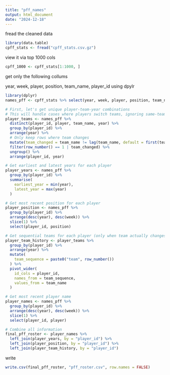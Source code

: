 ```yaml
---
title: "pff_names"
output: html_document
date: "2024-12-18"
---
```


fread the cleaned data
```r
library(data.table)
cpff_stats <- fread("cpff_stats.csv.gz")
```

view it via top 1000 cols

```r
cpff_1000 <- cpff_stats[1:1000, ]
```

get only the following collums 

year, week, player, position, team_name, player_id using dpylr

```r
library(dplyr)
names_pff <- cpff_stats %>% select(year, week, player, position, team_name, player_id)
```


```r
# First, let's get unique player-team-year combinations
# This will handle cases where players switch teams, ignoring same-team repeats
player_teams <- names_pff %>%
  distinct(player_id, player, team_name, year) %>%
  group_by(player_id) %>%
  arrange(year) %>%
  # Only keep rows where team changes
  mutate(team_changed = team_name != lag(team_name, default = first(team_name))) %>%
  filter(row_number() == 1 | team_changed) %>%
  ungroup() %>%
  arrange(player_id, year)

# Get earliest and latest years for each player
player_years <- names_pff %>%
  group_by(player_id) %>%
  summarise(
    earliest_year = min(year),
    latest_year = max(year)
  )

# Get most recent position for each player
player_position <- names_pff %>%
  group_by(player_id) %>%
  arrange(desc(year), desc(week)) %>%
  slice(1) %>%
  select(player_id, position)

# Get sequential teams for each player (only when team actually changes)
player_team_history <- player_teams %>%
  group_by(player_id) %>%
  arrange(year) %>%
  mutate(
    team_sequence = paste0("team", row_number())
  ) %>%
  pivot_wider(
    id_cols = player_id,
    names_from = team_sequence,
    values_from = team_name
  )

# Get most recent player name
player_names <- names_pff %>%
  group_by(player_id) %>%
  arrange(desc(year), desc(week)) %>%
  slice(1) %>%
  select(player_id, player)

# Combine all information
final_pff_roster <- player_names %>%
  left_join(player_years, by = "player_id") %>%
  left_join(player_position, by = "player_id") %>%
  left_join(player_team_history, by = "player_id")

```
write
```r
write.csv(final_pff_roster, "pff_roster.csv", row.names = FALSE)
```


